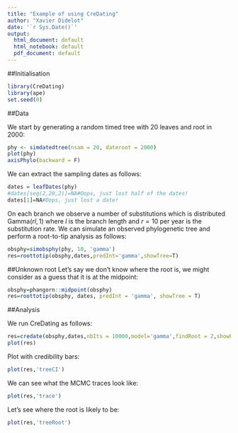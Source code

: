 ```yaml
---
title: "Example of using CreDating"
author: "Xavier Didelot"
date: '`r Sys.Date()`'
output:
  html_document: default
  html_notebook: default
  pdf_document: default
---
```


##Initialisation

```r
library(CreDating)
library(ape)
set.seed(0)
```

##Data

We start by generating a random timed tree with 20 leaves and root in 2000:

```r
phy <- simdatedtree(nsam = 20, dateroot = 2000)
plot(phy)
axisPhylo(backward = F)
```

We can extract the sampling dates as follows:
```r
dates = leafDates(phy)
#dates[seq(2,20,2)]=NA#Oops, just lost half of the dates!
dates[1]=NA#Oops, just lost a date!
```

On each branch we observe a number of substitutions which is distributed $\mathrm{Gamma}(rl,1)$
where $l$ is the branch length and 
$r=10$ per year is the substitution rate. We can simulate an observed phylogenetic tree
and perform a root-to-tip analysis as follows:
```r
obsphy=simobsphy(phy, 10, 'gamma')
res=roottotip(obsphy,dates,predInt='gamma',showTree=T)
```

##Unknown root
Let's say we don't know where the root is, we might consider as a guess that it is at
the midpoint:
```r
obsphy=phangorn::midpoint(obsphy)
res=roottotip(obsphy, dates, predInt = 'gamma', showTree = T)
```

##Analysis

We run CreDating as follows:

```r
res=credate(obsphy,dates,nbIts = 10000,model='gamma',findRoot = 2,showProgress=F)
plot(res)
```

Plot with credibility bars:
```r
plot(res,'treeCI')
```


We can see what the MCMC traces look like:

```r
plot(res,'trace')
```
Let's see where the root is likely to be:
```r
plot(res,'treeRoot')
```
